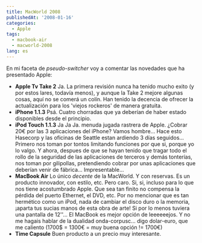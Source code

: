 ```yaml
---
title: MacWorld 2008
publishedAt: '2008-01-16'
categories:
  - Apple
tags:
  - macbook-air
  - macworld-2008
lang: es
---
```


En mi faceta de _pseudo-switcher_ voy a comentar las novedades que ha presentado Apple:

- **Apple Tv Take 2** Ja. La primera revisión nunca ha tenido mucho exito (y por estos lares, todavía menos), y aunque la Take 2 mejore algunas cosas, aquí no se comerá un colín. Han tenido la decencia de ofrecer la actualización para los 'viejos rockeros' de manera gratuita.
- **iPhone 1.1.3** Psá. Cuatro chorradas que ya deberían de haber estado disponibles desde el principio.
- **iPod Touch 1.1.3** Ja Ja Ja. menuda jugada rastrera de Apple. ¿Cobrar 20€ por las 3 aplicaciones del iPhone? Vamos hombre... Hace esto Hasecorp y las oficinas de Seattle estan ardiendo 3 días seguidos... Primero nos toman por tontos limitando funciones por que si, porque yo lo valgo. Y ahora, despues de que se hayan tenido que tragar todo el rollo de la seguridad de las aplicaciones de terceros y demás tonterías, nos toman por gilipollas, pretendiendo cobrar por unas aplicaciones que deberían venir de fábrica... Impresentable...
- **MacBook Air** Lo único _decente_ de la MacWorld. Y con reservas. Es un producto innovador, con estilo, etc. Pero caro. Si, si, incluso para lo que nos tiene acostumbrado Apple. Que sea tan finito no compensa la pérdida del puerto Ethernet, el DVD, etc. Por no mencionar que es tan hermético como un iPod, nada de cambiar el disco duro o la memoria, ¡aparta tus sucias manos de esta obra de arte! Si por lo menos tuviera una pantalla de 12''... El MacBook es mejor opción de leeeeeejos. Y no me hagais hablar de la dualidad onda-corpusc... digo dolar-euro, que me caliento (1700$ = 1300€ = muy buena opción != 1700€)
- **Time Capsule** Buen producto a un precio muy interesante.
